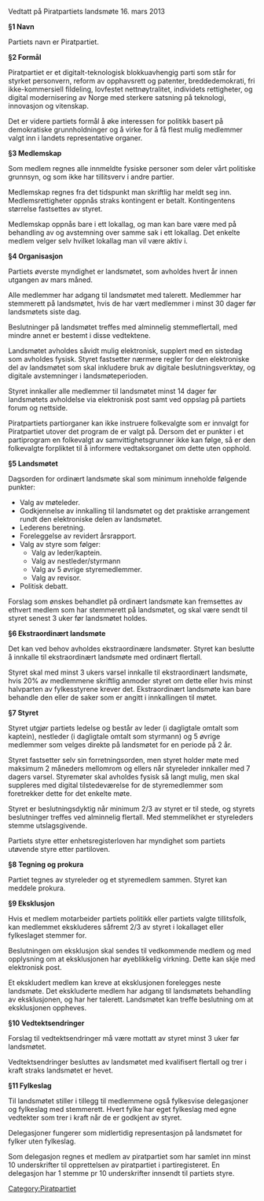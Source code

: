Vedtatt på Piratpartiets landsmøte 16. mars 2013

'''§1 Navn'''

Partiets navn er Piratpartiet.

'''§2 Formål'''

Piratpartiet er et digitalt-teknologisk blokkuavhengig parti som står for styrket personvern, reform av opphavsrett og patenter, breddedemokrati, fri ikke-kommersiell fildeling, lovfestet nettnøytralitet, individets rettigheter, og digital modernisering av Norge med sterkere satsning på teknologi, innovasjon og vitenskap.

Det er videre partiets formål å øke interessen for politikk basert på demokratiske grunnholdninger og å virke for å få flest mulig medlemmer valgt inn i landets representative organer.

'''§3 Medlemskap'''

Som medlem regnes alle innmeldte fysiske personer som deler vårt politiske grunnsyn, og som ikke har tillitsverv i andre partier.

Medlemskap regnes fra det tidspunkt man skriftlig har meldt seg inn. Medlemsrettigheter oppnås straks kontingent er betalt. Kontingentens størrelse fastsettes av styret.

Medlemskap oppnås bare i ett lokallag, og man kan bare være med på behandling av og avstemning over samme sak i ett lokallag. Det enkelte medlem velger selv hvilket lokallag man vil være aktiv i.

'''§4 Organisasjon'''

Partiets øverste myndighet er landsmøtet, som avholdes hvert år innen utgangen av mars måned.

Alle medlemmer har adgang til landsmøtet med talerett. Medlemmer har stemmerett på landsmøtet, hvis de har vært medlemmer i minst 30 dager før landsmøtets siste dag.

Beslutninger på landsmøtet treffes med alminnelig stemmeflertall, med mindre annet er bestemt i disse vedtektene.

Landsmøtet avholdes såvidt mulig elektronisk, supplert med en sistedag som avholdes fysisk. Styret fastsetter nærmere regler for den elektroniske del av landsmøtet som skal inkludere bruk av digitale beslutningsverktøy, og digitale avstemninger i landsmøteperioden.

Styret innkaller alle medlemmer til landsmøtet minst 14 dager før landsmøtets avholdelse via elektronisk post samt ved oppslag på partiets forum og nettside.

Piratpartiets partiorganer kan ikke instruere folkevalgte som er innvalgt for Piratpartiet utover det program de er valgt på. Dersom det er punkter i et partiprogram en folkevalgt av samvittighetsgrunner ikke kan følge, så er den folkevalgte forpliktet til å informere vedtaksorganet om dette uten opphold.

'''§5 Landsmøtet'''

Dagsorden for ordinært landsmøte skal som minimum inneholde følgende punkter:

* Valg av møteleder.
* Godkjennelse av innkalling til landsmøtet og det praktiske arrangement rundt den elektroniske delen av landsmøtet.
* Lederens beretning.
* Foreleggelse av revidert årsrapport.
* Valg av styre som følger:
** Valg av leder/kaptein.
** Valg av nestleder/styrmann
** Valg av 5 øvrige styremedlemmer.
** Valg av revisor.
* Politisk debatt.

Forslag som ønskes behandlet på ordinært landsmøte kan fremsettes av ethvert medlem som har stemmerett på landsmøtet, og skal være sendt til styret senest 3 uker før landsmøtet holdes.

'''§6 Ekstraordinært landsmøte'''

Det kan ved behov avholdes ekstraordinære landsmøter. Styret kan beslutte å innkalle til ekstraordinært landsmøte med ordinært flertall.

Styret skal med minst 3 ukers varsel innkalle til ekstraordinært landsmøte, hvis 20% av medlemmene skriftlig anmoder styret om dette eller hvis minst halvparten av fylkesstyrene krever det. Ekstraordinært landsmøte kan bare behandle den eller de saker som er angitt i innkallingen til møtet.

'''§7 Styret'''

Styret utgjør partiets ledelse og består av leder (i dagligtale omtalt som kaptein), nestleder (i dagligtale omtalt som styrmann) og 5 øvrige medlemmer som velges direkte på landsmøtet for en periode på 2 år.

Styret fastsetter selv sin forretningsorden, men styret holder møte med maksimum 2 måneders mellomrom og ellers når styreleder innkaller med 7 dagers varsel. Styremøter skal avholdes fysisk så langt mulig, men skal suppleres med digital tilstedeværelse for de styremedlemmer som foretrekker dette for det enkelte møte.

Styret er beslutningsdyktig når minimum 2/3 av styret er til stede, og styrets beslutninger treffes ved alminnelig flertall. Med stemmelikhet er styreleders stemme utslagsgivende.

Partiets styre etter enhetsregisterloven har myndighet som partiets utøvende styre etter partiloven.

'''§8 Tegning og prokura'''

Partiet tegnes av styreleder og et styremedlem sammen. Styret kan meddele prokura.

'''§9 Eksklusjon'''

Hvis et medlem motarbeider partiets politikk eller partiets valgte tillitsfolk, kan medlemmet ekskluderes såfremt 2/3 av styret i lokallaget eller fylkeslaget stemmer for.

Beslutningen om eksklusjon skal sendes til vedkommende medlem og med opplysning om at eksklusjonen har øyeblikkelig virkning. Dette kan skje med elektronisk post.

Et ekskludert medlem kan kreve at eksklusjonen forelegges neste landsmøte. Det ekskluderte medlem har adgang til landsmøtets behandling av eksklusjonen, og har her talerett. Landsmøtet kan treffe beslutning om at eksklusjonen oppheves.

'''§10 Vedtektsendringer'''

Forslag til vedtektsendringer må være mottatt av styret minst 3 uker før landsmøtet.

Vedtektsendringer besluttes av landsmøtet med kvalifisert flertall og trer i kraft straks landsmøtet er hevet.

'''§11 Fylkeslag'''

Til landsmøtet stiller i tillegg til medlemmene også fylkesvise delegasjoner og fylkeslag med stemmerett. Hvert fylke har eget fylkeslag med egne vedtekter som trer i kraft når de er godkjent av styret.

Delegasjoner fungerer som midlertidig representasjon på landsmøtet for fylker uten fylkeslag.

Som delegasjon regnes et medlem av piratpartiet som har samlet inn minst 10 underskrifter til opprettelsen av piratpartiet i partiregisteret. En delegasjon har 1 stemme pr 10 underskrifter innsendt til partiets styre.

[[Category:Piratpartiet]]

